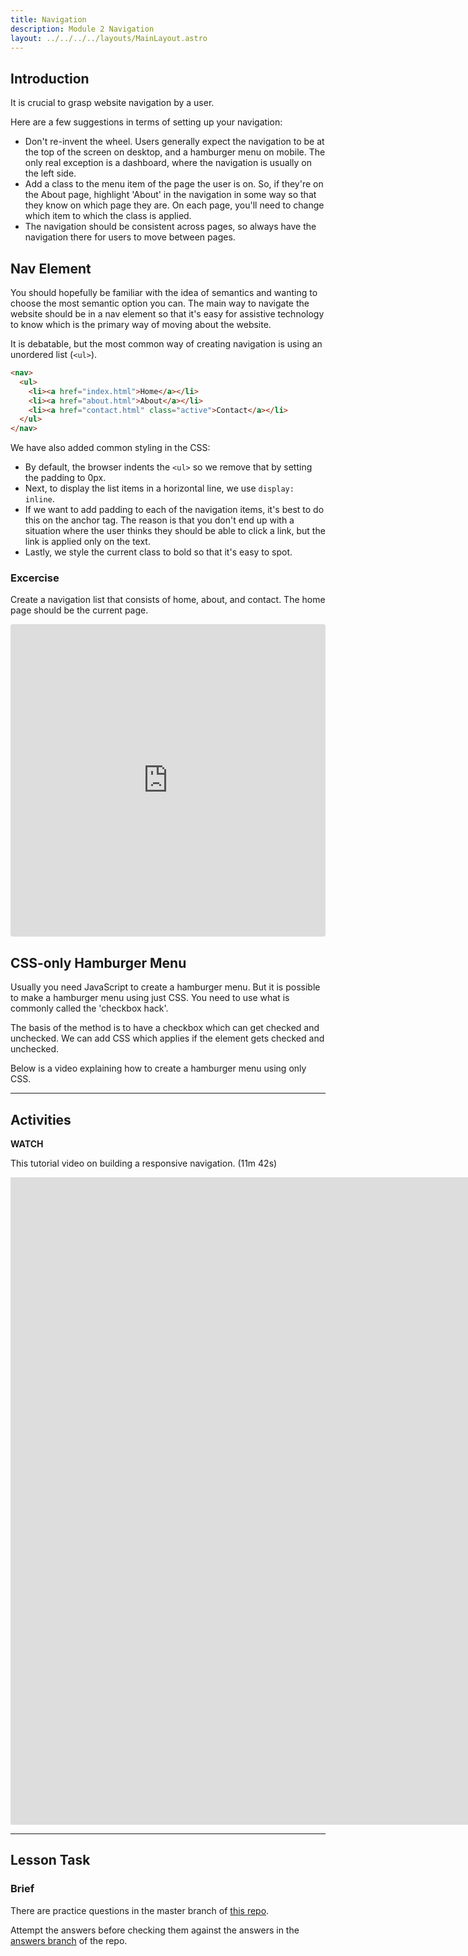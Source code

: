 ```yaml
---
title: Navigation
description: Module 2 Navigation
layout: ../../../../layouts/MainLayout.astro
---
```


## Introduction

It is crucial to grasp website navigation by a user.

Here are a few suggestions in terms of setting up your navigation:

- Don't re-invent the wheel. Users generally expect the navigation to be at the top of the screen on desktop, and a hamburger menu on mobile. The only real exception is a dashboard, where the navigation is usually on the left side.
- Add a class to the menu item of the page the user is on. So, if they're on the About page, highlight 'About' in the navigation in some way so that they know on which page they are. On each page, you'll need to change which item to which the class is applied.
- The navigation should be consistent across pages, so always have the navigation there for users to move between pages.

## Nav Element

You should hopefully be familiar with the idea of semantics and wanting to choose the most semantic option you can. The main way to navigate the website should be in a nav element so that it's easy for assistive technology to know which is the primary way of moving about the website.

It is debatable, but the most common way of creating navigation is using an unordered list (`<ul>`).

```html
<nav>
  <ul>
    <li><a href="index.html">Home</a></li>
    <li><a href="about.html">About</a></li>
    <li><a href="contact.html" class="active">Contact</a></li>
  </ul>
</nav>
```

We have also added common styling in the CSS:

- By default, the browser indents the `<ul>` so we remove that by setting the padding to 0px.
- Next, to display the list items in a horizontal line, we use `display: inline`.
- If we want to add padding to each of the navigation items, it's best to do this on the anchor tag. The reason is that you don't end up with a situation where the user thinks they should be able to click a link, but the link is applied only on the text.
- Lastly, we style the current class to bold so that it's easy to spot.

### Excercise

Create a navigation list that consists of home, about, and contact. The home page should be the current page.

<iframe
  src="https://codesandbox.io/embed/fed-htmlcss-navigation-yfp6qn?fontsize=14&hidenavigation=1&theme=dark&view=preview"
  style="width:100%; height:500px; border:0; border-radius: 4px; overflow:hidden;"
  title="fed-htmlcss-navigation"
  allow="accelerometer; ambient-light-sensor; camera; encrypted-media; geolocation; gyroscope; hid; microphone; midi; payment; usb; vr; xr-spatial-tracking"
  sandbox="allow-forms allow-modals allow-popups allow-presentation allow-same-origin allow-scripts"
></iframe>

## CSS-only Hamburger Menu

Usually you need JavaScript to create a hamburger menu. But it is possible to make a hamburger menu using just CSS. You need to use what is commonly called the 'checkbox hack'.

The basis of the method is to have a checkbox which can get checked and unchecked. We can add CSS which applies if the element gets checked and unchecked.

Below is a video explaining how to create a hamburger menu using only CSS.

---

## Activities

**WATCH**

This tutorial video on building a responsive navigation. (11m 42s)

<iframe
  src="https://player.vimeo.com/video/662883528?h=a4cae2c618&amp;badge=0&amp;autopause=0&amp;player_id=0&amp;app_id=58479"
  width="1914"
  height="1036"
  frameborder="0"
  allow="autoplay; fullscreen; picture-in-picture"
  allowfullscreen
  title="Responsive Navigation"
></iframe>

---

## Lesson Task

### Brief

There are practice questions in the master branch of [this repo](https://github.com/Noroff-Education/lesson-task-htmlcss-module2-lesson3).

Attempt the answers before checking them against the answers in the [answers branch](https://github.com/Noroff-Education/lesson-task-htmlcss-module2-lesson3/tree/answers) of the repo.
